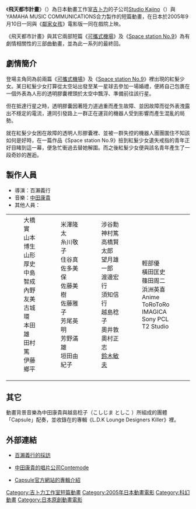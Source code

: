 {{NoteTA
|G1=Ghibli
}}
{{Infobox animanga/Headerofja
|標題=  飛天都市計畫
|圖像= Flying_City_Plan.jpg
|尺寸= 150px
|說明= 
|日文名稱= {{lang|ja|空飛ぶ都市計画}}
|英文名稱= Flying City Plan
|假名= 
|羅馬字= 
|類型= 科幻短片
}}
{{Infobox animanga/Movie
|標題= 
|導演= 百瀨義行
|製作= YAMAHA MUSIC COMMUNICATIONS <br />Studio Kajino
|上映日= {{flagicon|Japan}} 2005年9月10日
|片長= 約5分鐘半
|原案=
|原作= 
|企畫= 
|腳本= 
|分鏡=
|演出=
|人物設定=
|作畫監督= 
|機械設定=
|音樂= 中田康貴
|其他= 
|Copyright= 
}}
{{Infobox animanga/Footerofja}}
《'''飛天都市計畫'''》（{{lang|ja|空飛ぶ都市計画}}）為日本動畫工作室[[吉卜力|吉卜力]]的子公司[[Studio_Kajino|Studio Kajino]]（{{lang|ja|スタジオカジノ}}）與YAMAHA MUSIC COMMUNICATIONS合力製作的短篇動畫，在日本於2005年9月10日一同與《[[棒球英豪#真人电影|鄰家女孩]]》電影版一同在戲院上映。

《飛天都市計畫》與其它兩部短篇《[[可攜式機場|可攜式機場]]》及《[[Space_station_No.9|Space station No.9]]》為有劇情相關性的三部曲動畫，並為此一系列的最終回。

==劇情簡介==
登場主角同為前兩篇《[[可攜式機場|可攜式機場]]》及《[[Space_station_No.9|Space station No.9]]》裡出現的紅髮少女。某日紅髮少女打算從太空站出發至某一星球去參加一場婚禮，便將自己包裹在一個外表為人形的透明膠囊裡頭於太空中飄浮、準備前往該行星。

但在抵達行星之時，透明膠囊因著陸力道過重而產生故障、並因故障而從外表洩露出不穩定的電流，連同引發路上一群正在運貨的機器人受到影響而產生混亂的局勢。

就在紅髮少女困在故障的透明人形膠囊裡、並被一群失控的機器人團團圍住不知該如何是好時，在一篇作品《Space station No.9》撿到紅髮少女遺失戒指的青年正好目睹到這一幕，便急忙衝過去替她解圍。而之後紅髮少女便與該名青年產生了一段奇妙的邂逅。

==製作人員==
*導演：百瀨義行
*音樂：[[中田康貴|中田康貴]]
*其他人員：
{|
|
:大橋實
:山本博生
:山形厚史
:中島智成
:內野友美
:古城環
:本田雄
:田村篤
:伊藤鄉平
|
:米澤隆太
:糸川敬子
:住谷真
:佐多美保
:佐藤美樹
:佐藤雅子
:芳尾英明
:芳野滿雄
:垣田由紀子
|
:涉谷勳
:神村篤
:高橋賢太郎
:望月雄一郎
:渡邊宏行
:須知信行
:越島稔子
:奧井敦
:奧村正志
:[[鈴木敏夫|鈴木敏夫]]
|
:輕部優
:橫田匡史
:篠田周二
:浜洲英喜
:{{lang|ja|マリンポリス}}
:{{lang|ja|中村プロダクション}}
:Anime ToRoToRo
:IMAGICA
:Sony PCL
:T2 Studio
|
|}

==其它==
動畫背景音樂為中田康貴與越島稔子（こしじま としこ ）所組成的團體「Capsule」配奏，並收錄在的專輯《L.D.K Lounge Designers Killer》裡。

== 外部連結 ==
*{{ja}}[http://www.7netshopping.jp/esb/docs/sp/ghibli/ghibli_interview_momose01.html 百瀨義行的採訪] {{Wayback|url=http://www.7netshopping.jp/esb/docs/sp/ghibli/ghibli_interview_momose01.html |date=20110217195312 }}
*{{ja}}[http://www.contemode.com/ 中田康貴的唱片公司Contemode] {{Wayback|url=http://www.contemode.com/ |date=20130404071546 }}
*{{ja}}[https://web.archive.org/web/20101212213707/http://capsule-web.com/discography/ Capsule官方網站的專輯介紹]

{{吉卜力工作室}}
{{DEFAULTSORT:Flying City Plan}}
[[Category:吉卜力工作室短篇動畫|Category:吉卜力工作室短篇動畫]]
[[Category:2005年日本動畫電影|Category:2005年日本動畫電影]]
[[Category:科幻動畫|Category:科幻動畫]]
[[Category:日本原創動畫電影|Category:日本原創動畫電影]]